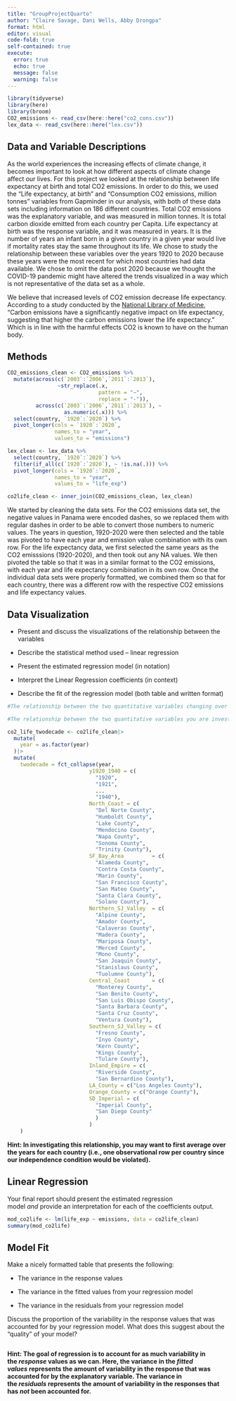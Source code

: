 ```yaml
---
title: "GroupProjectQuarto"
author: "Claire Savage, Dani Wells, Abby Drongpa"
format: html
editor: visual
code-fold: true
self-contained: true
execute: 
  error: true
  echo: true
  message: false
  warning: false
---
```


```r
library(tidyverse)
library(here)
library(broom)
CO2_emissions <- read_csv(here::here("co2_cons.csv"))
lex_data <- read_csv(here::here("lex.csv"))
```

## Data and Variable Descriptions

  As the world experiences the increasing effects of climate change, it becomes important to look at how different aspects of climate change affect our lives. For this project we looked at the relationship between life expectancy at birth and total CO2 emissions. In order to do this, we used the “Life expectancy, at birth” and “Consumption CO2 emissions, million tonnes” variables from Gapminder in our analysis, with both of these data sets including information on 186 different countries. Total CO2 emissions was the explanatory variable, and was measured in million tonnes. It is total carbon dioxide emitted from each country per Capita. Life expectancy at birth was the response variable, and it was measured in years. It is the number of years an infant born in a given country in a given year would live if mortality rates stay the same throughout its life. We chose to study the relationship between these variables over the years 1920 to 2020 because these years were the most recent for which most countries had data available. We chose to omit the data post 2020 because we thought the COVID-19 pandemic might have altered the trends visualized in a way which is not representative of the data set as a whole.   

  We believe that increased levels of CO2 emission decrease life expectancy. According to a study conducted by the <a href="https://www.ncbi.nlm.nih.gov/pmc/articles/PMC8782287/#:~:text=Carbon%20emissions%20have%20a%20significantly,decreases%20life%20expectancy%20by%200.012%25.">National Library of Medicine</a>, “Carbon emissions have a significantly negative impact on life expectancy, suggesting that higher the carbon emissions lower the life expectancy.” Which is in line with the harmful effects CO2 is known to have on the human body.

## Methods

```r
CO2_emissions_clean <- CO2_emissions %>%
  mutate(across(c(`2003`:`2006`,`2011`:`2013`), 
                ~str_replace(.x, 
                             pattern = "−", 
                             replace = "-")), 
         across(c(`2003`:`2006`,`2011`:`2013`), ~
                  as.numeric(.x))) %>% 
  select(country, `1920`:`2020`) %>% 
  pivot_longer(cols = `1920`:`2020`,
               names_to = "year",
               values_to = "emissions")
```

```r
lex_clean <- lex_data %>%
  select(country, `1920`:`2020`) %>%
  filter(if_all(c(`1920`:`2020`), ~ !is.na(.))) %>%
  pivot_longer(cols = `1920`:`2020`,
               names_to = "year",
               values_to = "life_exp")
```

```r
co2life_clean <- inner_join(CO2_emissions_clean, lex_clean)
```

We started by cleaning the data sets. For the CO2 emissions data set, the negative values in Panama were encoded dashes, so we replaced them with regular dashes in order to be able to convert those numbers to numeric values. The years in question, 1920-2020 were then selected and the table was pivoted to have each year and emission value combination with its own row. For the life expectancy data, we first selected the same years as the CO2 emisssions (1920-2020), and then took out any NA values. We then pivoted the table so that it was in a similar format to the CO2 emissions, with each year and life expectancy comibination in its own row. Once the individual data sets were properly formatted, we combined them so that for each country, there was a different row with the respective CO2 emissions and life expectancy values.

## Data Visualization

-   Present and discuss the visualizations of the relationship between the variables

-   Describe the statistical method used – linear regression

-   Present the estimated regression model (in notation)

-   Interpret the Linear Regression coefficients (in context)

-   Describe the fit of the regression model (both table and written format)

```r
#The relationship between the two quantitative variables changing over time. Get creative!
```

```r
#The relationship between the two quantitative variables you are investigating.

co2_life_twodecade <- co2life_clean|>
  mutate(
    year = as.factor(year)
  )|>
  mutate(
    twodecade = fct_collapse(year, 
                          y1920_1940 = c(
                            "1920",
                            "1921",
                            ...
                            "1940"),
                          North_Coast = c(
                            "Del Norte County", 
                            "Humboldt County", 
                            "Lake County", 
                            "Mendocino County", 
                            "Napa County", 
                            "Sonoma County", 
                            "Trinity County"),
                          SF_Bay_Area         = c(
                            "Alameda County", 
                            "Contra Costa County", 
                            "Marin County", 
                            "San Francisco County", 
                            "San Mateo County", 
                            "Santa Clara County", 
                            "Solano County"),
                          Northern_SJ_Valley  = c(
                            "Alpine County", 
                            "Amador County", 
                            "Calaveras County", 
                            "Madera County", 
                            "Mariposa County", 
                            "Merced County", 
                            "Mono County", 
                            "San Joaquin County", 
                            "Stanislaus County", 
                            "Tuolumne County"),
                          Central_Coast       = c(
                            "Monterey County",
                            "San Benito County",
                            "San Luis Obispo County",
                            "Santa Barbara County",
                            "Santa Cruz County",
                            "Ventura County"),
                          Southern_SJ_Valley = c(
                            "Fresno County",
                            "Inyo County",
                            "Kern County",
                            "Kings County",
                            "Tulare County"),
                          Inland_Empire = c(
                            "Riverside County",
                            "San Bernardino County"),
                          LA_County = c("Los Angeles County"),
                          Orange_County = c("Orange County"),
                          SD_Imperial = c(
                            "Imperial County",
                            "San Diego County"
                            )
                          )
    )
```

**Hint: In investigating this relationship, you may want to first average over the years for each country (i.e., one observational row per country since our independence condition would be violated).**

## Linear Regression

Your final report should present the estimated regression model *and* provide an interpretation for each of the coefficients output.

```r
mod_co2life <- lm(life_exp ~ emissions, data = co2life_clean)
summary(mod_co2life)
```

## Model Fit

Make a nicely formatted table that presents the following:

-   The variance in the response values

-   The variance in the fitted values from your regression model

-   The variance in the residuals from your regression model

Discuss the proportion of the variability in the response values that was accounted for by your regression model. What does this suggest about the “quality” of your model?

```r

```

**Hint: The goal of regression is to account for as much variability in the *response* values as we can. Here, the variance in the *fitted values* represents the amount of variability in the response that was accounted for by the explanatory variable. The variance in the *residuals* represents the amount of variability in the responses that has *not* been accounted for.**
